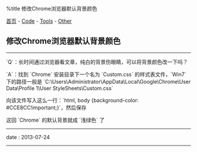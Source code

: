 %title 修改Chrome浏览器默认背景颜色

[[../../../index|首页]] - [[../../index|Code]] - [[../index|Tools]] - [[index|Other]]
==修改Chrome浏览器默认背景颜色==
----
`Q`：长时间通过浏览器看文章，纯白的背景伤眼睛，可以将背景颜色改一下吗？

`A`：找到 `Chrome` 安装目录下一个名为 `Custom.css` 的样式表文件，`Win7` 下的路径一般是 `C:\Users\Administrator\AppData\Local\Google\Chrome\User Data\Profile 1\User StyleSheets\Custom.css`

向该文件写入这么一行：`html, body {background-color: #CCE8CC!important;}`，然后保存

这回 `Chrome` 的默认背景就成 `浅绿色` 了
----
<red>date</red> : 2013-07-24
----
